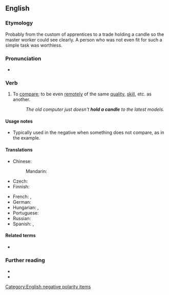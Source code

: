 ==English==

===Etymology===
Probably from the custom of apprentices to a trade holding a candle so the master worker could see clearly. A person who was not even fit for such a simple task was worthless.

===Pronunciation===
* {{audio|en|en-au-hold a candle.ogg|Audio (AU)}}

===Verb===
{{en-verb|hold<,,held> a candle}}

# {{lb|en|idiomatic}} To [[compare]]; to be even [[remote]]ly of the same [[quality]], [[skill]], etc. as another.
#: ''The old computer just doesn't '''hold a candle''' to the latest models.''

====Usage notes====
* Typically used in the negative when something does not compare, as in the example.

====Translations====
{{trans-top|be even remotely of the same quality}}
* Chinese:
*: Mandarin: {{t|cmn|望其项背|sc=Hani}}
* Czech: {{t|cs|sahat po kotníky}}
* Finnish: {{t+|fi|pärjätä}}
{{trans-mid}}
* French: {{t+|fr|faire le poids}}, {{t|fr|arriver à la cheville}}
* German: {{t+|de|jemandem nicht das Wasser reichen können}}
* Hungarian: {{t|hu|nem lehet egy napon említeni}} {{qualifier|negative}}, {{t|hu|a kisujjával sem ér fel}} {{qualifier|negative, of people}}
* Portuguese: {{t|pt|chegar aos pés}}
* Russian: {{t+|ru|в подмётки не годи́ться}} {{qualifier|not (even) suitable for soles}}
* Spanish: {{t|es|llegar a la suela del zapato}}, {{t|es|llegar a los talones}}
{{trans-bottom}}

====Related terms====
* {{l|en|hold a candle for}}

===Further reading===
* {{R:Macmillan|not hold a candle to}}
* {{R:Merriam-Webster Online|hold}}

[[Category:English negative polarity items]]
